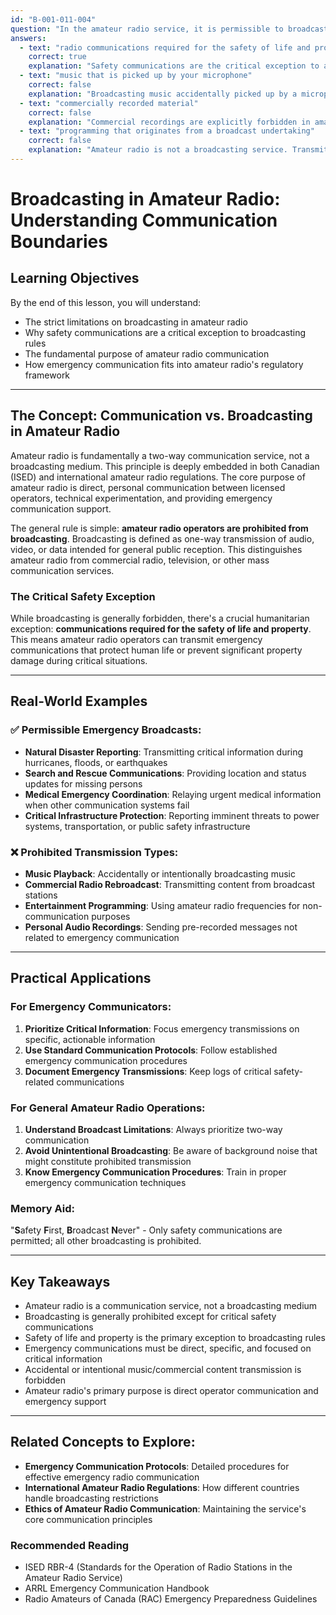 ```yaml
---
id: "B-001-011-004"
question: "In the amateur radio service, it is permissible to broadcast:"
answers:
  - text: "radio communications required for the safety of life and property"
    correct: true
    explanation: "Safety communications are the critical exception to amateur radio's general prohibition on broadcasting. These communications involve transmissions necessary to protect human life or prevent property damage during emergencies like natural disasters, accidents, or critical public safety situations. The amateur radio service has a long-standing tradition of providing emergency communication support, and regulations specifically allow these life-saving transmissions."
  - text: "music that is picked up by your microphone"
    correct: false
    explanation: "Broadcasting music accidentally picked up by a microphone is not permitted in amateur radio. The service is designed for communication, not entertainment broadcasting. Incidental background music that gets transmitted is considered a violation of amateur radio regulations, which strictly prohibit deliberate or unintentional music transmission."
  - text: "commercially recorded material"
    correct: false
    explanation: "Commercial recordings are explicitly forbidden in amateur radio transmissions. The service is intended for two-way communication, technical experimentation, and emergency communication—not for playing recorded music or other commercial content. Transmitting such material would violate the fundamental purpose of amateur radio."
  - text: "programming that originates from a broadcast undertaking"
    correct: false
    explanation: "Amateur radio is not a broadcasting service. Transmitting programming from commercial broadcast sources would directly contradict the communication-focused nature of amateur radio. These transmissions are designed for direct operator-to-operator communication, not for relaying external broadcast content."
---
```


# Broadcasting in Amateur Radio: Understanding Communication Boundaries

## Learning Objectives
By the end of this lesson, you will understand:
- The strict limitations on broadcasting in amateur radio
- Why safety communications are a critical exception to broadcasting rules
- The fundamental purpose of amateur radio communication
- How emergency communication fits into amateur radio's regulatory framework

---

## The Concept: Communication vs. Broadcasting in Amateur Radio

Amateur radio is fundamentally a two-way communication service, not a broadcasting medium. This principle is deeply embedded in both Canadian (ISED) and international amateur radio regulations. The core purpose of amateur radio is direct, personal communication between licensed operators, technical experimentation, and providing emergency communication support.

The general rule is simple: **amateur radio operators are prohibited from broadcasting**. Broadcasting is defined as one-way transmission of audio, video, or data intended for general public reception. This distinguishes amateur radio from commercial radio, television, or other mass communication services.

### The Critical Safety Exception

While broadcasting is generally forbidden, there's a crucial humanitarian exception: **communications required for the safety of life and property**. This means amateur radio operators can transmit emergency communications that protect human life or prevent significant property damage during critical situations.

---

## Real-World Examples

### ✅ Permissible Emergency Broadcasts:
- **Natural Disaster Reporting**: Transmitting critical information during hurricanes, floods, or earthquakes
- **Search and Rescue Communications**: Providing location and status updates for missing persons
- **Medical Emergency Coordination**: Relaying urgent medical information when other communication systems fail
- **Critical Infrastructure Protection**: Reporting imminent threats to power systems, transportation, or public safety infrastructure

### ❌ Prohibited Transmission Types:
- **Music Playback**: Accidentally or intentionally broadcasting music
- **Commercial Radio Rebroadcast**: Transmitting content from broadcast stations
- **Entertainment Programming**: Using amateur radio frequencies for non-communication purposes
- **Personal Audio Recordings**: Sending pre-recorded messages not related to emergency communication

---

## Practical Applications

### For Emergency Communicators:
1. **Prioritize Critical Information**: Focus emergency transmissions on specific, actionable information
2. **Use Standard Communication Protocols**: Follow established emergency communication procedures
3. **Document Emergency Transmissions**: Keep logs of critical safety-related communications

### For General Amateur Radio Operations:
1. **Understand Broadcast Limitations**: Always prioritize two-way communication
2. **Avoid Unintentional Broadcasting**: Be aware of background noise that might constitute prohibited transmission
3. **Know Emergency Communication Procedures**: Train in proper emergency communication techniques

### Memory Aid:
"**S**afety **F**irst, **B**roadcast **N**ever" - Only safety communications are permitted; all other broadcasting is prohibited.

---

## Key Takeaways

- Amateur radio is a communication service, not a broadcasting medium
- Broadcasting is generally prohibited except for critical safety communications
- Safety of life and property is the primary exception to broadcasting rules
- Emergency communications must be direct, specific, and focused on critical information
- Accidental or intentional music/commercial content transmission is forbidden
- Amateur radio's primary purpose is direct operator communication and emergency support

---

## Related Concepts to Explore:
- **Emergency Communication Protocols**: Detailed procedures for effective emergency radio communication
- **International Amateur Radio Regulations**: How different countries handle broadcasting restrictions
- **Ethics of Amateur Radio Communication**: Maintaining the service's core communication principles

### Recommended Reading
- ISED RBR-4 (Standards for the Operation of Radio Stations in the Amateur Radio Service)
- ARRL Emergency Communication Handbook
- Radio Amateurs of Canada (RAC) Emergency Preparedness Guidelines